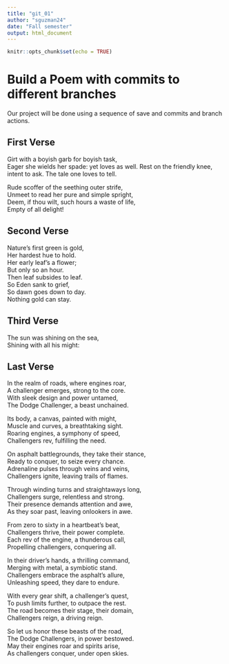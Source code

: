 ```yaml
---
title: "git_01"
author: "sguzman24"
date: "Fall semester"
output: html_document
---
```


```r
knitr::opts_chunk$set(echo = TRUE)
```
# Build a Poem with commits to different branches
Our project will be done using a sequence of save and commits and branch actions.
<!-- Do not modify or change any text in "!--" bracketed areas such as this --- these are instructions to
you, if you change any of this the git program will notice it and compromise your git merging strategy !-->

## First Verse 
<!--Put the first five lines of a poem by Lewis Carrol in this section!-->

Girt with a boyish garb for boyish task,  
   Eager she wields her spade: yet loves as well. 
Rest on the friendly knee, intent to ask. 
         The tale one loves to tell.  

Rude scoffer of the seething outer strife,  
   Unmeet to read her pure and simple spright,  
Deem, if thou wilt, such hours a waste of life,  
         Empty of all delight!  

## Second Verse
<!--Put the first five lines of a poem by Robert Frost here!-->
Nature’s first green is gold,  
Her hardest hue to hold.  
Her early leaf’s a flower;  
But only so an hour.  
Then leaf subsides to leaf.  
So Eden sank to grief,  
So dawn goes down to day.  
Nothing gold can stay.  

## Third Verse
<!--Put the first two verses of The Walrus and the Carpenter here!-->

The sun was shining on the sea,  
      Shining with all his might:  
      
## Last Verse
<!--Put a short poem you created using chatGPT of 20 to 30 lines,here!-->


In the realm of roads, where engines roar,  
A challenger emerges, strong to the core.  
With sleek design and power untamed,  
The Dodge Challenger, a beast unchained.  

Its body, a canvas, painted with might,  
Muscle and curves, a breathtaking sight.  
Roaring engines, a symphony of speed,  
Challengers rev, fulfilling the need.  

On asphalt battlegrounds, they take their stance,  
Ready to conquer, to seize every chance.  
Adrenaline pulses through veins and veins,  
Challengers ignite, leaving trails of flames.  

Through winding turns and straightaways long,  
Challengers surge, relentless and strong.  
Their presence demands attention and awe,  
As they soar past, leaving onlookers in awe.  

From zero to sixty in a heartbeat's beat,  
Challengers thrive, their power complete.  
Each rev of the engine, a thunderous call,  
Propelling challengers, conquering all.  

In their driver's hands, a thrilling command,  
Merging with metal, a symbiotic stand.  
Challengers embrace the asphalt's allure,  
Unleashing speed, they dare to endure.  

With every gear shift, a challenger's quest,  
To push limits further, to outpace the rest.  
The road becomes their stage, their domain,  
Challengers reign, a driving reign.  

So let us honor these beasts of the road,  
The Dodge Challengers, in power bestowed.  
May their engines roar and spirits arise,  
As challengers conquer, under open skies.  
